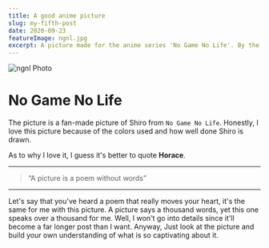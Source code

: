```yaml
---
title: A good anime picture
slug: my-fifth-post
date: 2020-09-23
featureImage: ngnl.jpg
excerpt: A picture made for the anime series 'No Game No Life'. By the way, I'm not the creator.
---
```


![ngnl Photo](ngnl.jpg)

# No Game No Life

The picture is a fan-made picture of Shiro from `No Game No Life`. Honestly, I love this picture because of the colors used and how well done Shiro is drawn.


As to why I love it, I guess it's better to quote **Horace**.

---

> “A picture is a poem without words”

---

Let's say that you've heard a poem that really moves your heart, it's the same for me with this picture. A picture says a thousand words, yet this one speaks over a thousand for me.
Well, I won't go into details since it'll become a far longer post than I want. Anyway, Just look at the picture and build your own understanding of what is so captivating about it.
